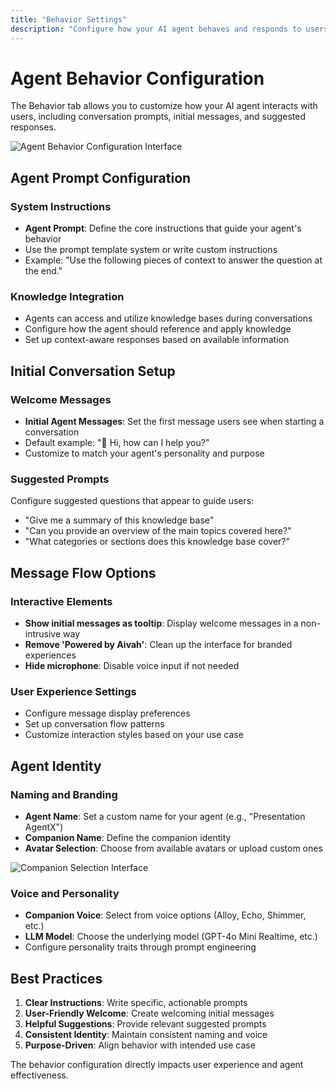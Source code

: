 ```yaml
---
title: "Behavior Settings"
description: "Configure how your AI agent behaves and responds to users"
---
```


# Agent Behavior Configuration

The Behavior tab allows you to customize how your AI agent interacts with users, including conversation prompts, initial messages, and suggested responses.

![Agent Behavior Configuration Interface](/Users/ahmedz/Documents/GitHub/chatbot/aivah-guide/share/Share%20/Screenshot%202025-08-09%20at%201.20.45%20PM.png)

## Agent Prompt Configuration

### System Instructions
- **Agent Prompt**: Define the core instructions that guide your agent's behavior
- Use the prompt template system or write custom instructions
- Example: "Use the following pieces of context to answer the question at the end."

### Knowledge Integration
- Agents can access and utilize knowledge bases during conversations
- Configure how the agent should reference and apply knowledge
- Set up context-aware responses based on available information

## Initial Conversation Setup

### Welcome Messages
- **Initial Agent Messages**: Set the first message users see when starting a conversation
- Default example: "👋 Hi, how can I help you?"
- Customize to match your agent's personality and purpose

### Suggested Prompts
Configure suggested questions that appear to guide users:
- "Give me a summary of this knowledge base"
- "Can you provide an overview of the main topics covered here?"
- "What categories or sections does this knowledge base cover?"

## Message Flow Options

### Interactive Elements
- **Show initial messages as tooltip**: Display welcome messages in a non-intrusive way
- **Remove 'Powered by Aivah'**: Clean up the interface for branded experiences
- **Hide microphone**: Disable voice input if not needed

### User Experience Settings
- Configure message display preferences
- Set up conversation flow patterns
- Customize interaction styles based on your use case

## Agent Identity

### Naming and Branding
- **Agent Name**: Set a custom name for your agent (e.g., "Presentation AgentX")
- **Companion Name**: Define the companion identity
- **Avatar Selection**: Choose from available avatars or upload custom ones

![Companion Selection Interface](/Users/ahmedz/Documents/GitHub/chatbot/aivah-guide/share/Share%20/Screenshot%202025-08-09%20at%201.20.45%20PM.png)

### Voice and Personality
- **Companion Voice**: Select from voice options (Alloy, Echo, Shimmer, etc.)
- **LLM Model**: Choose the underlying model (GPT-4o Mini Realtime, etc.)
- Configure personality traits through prompt engineering

## Best Practices

1. **Clear Instructions**: Write specific, actionable prompts
2. **User-Friendly Welcome**: Create welcoming initial messages
3. **Helpful Suggestions**: Provide relevant suggested prompts
4. **Consistent Identity**: Maintain consistent naming and voice
5. **Purpose-Driven**: Align behavior with intended use case

The behavior configuration directly impacts user experience and agent effectiveness.
